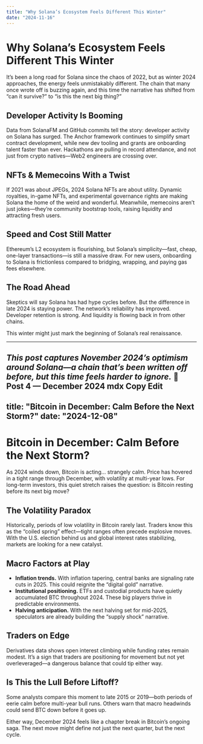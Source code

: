 ```yaml
---
title: "Why Solana’s Ecosystem Feels Different This Winter"
date: "2024-11-16"
---
```


# Why Solana’s Ecosystem Feels Different This Winter

It’s been a long road for Solana since the chaos of 2022, but as winter 2024 approaches, the energy feels unmistakably different. The chain that many once wrote off is buzzing again, and this time the narrative has shifted from “can it survive?” to “is this the next big thing?”

## Developer Activity Is Booming

Data from SolanaFM and GitHub commits tell the story: developer activity on Solana has surged. The Anchor framework continues to simplify smart contract development, while new dev tooling and grants are onboarding talent faster than ever. Hackathons are pulling in record attendance, and not just from crypto natives—Web2 engineers are crossing over.

## NFTs & Memecoins With a Twist

If 2021 was about JPEGs, 2024 Solana NFTs are about utility. Dynamic royalties, in-game NFTs, and experimental governance rights are making Solana the home of the weird and wonderful. Meanwhile, memecoins aren’t just jokes—they’re community bootstrap tools, raising liquidity and attracting fresh users.

## Speed and Cost Still Matter

Ethereum’s L2 ecosystem is flourishing, but Solana’s simplicity—fast, cheap, one-layer transactions—is still a massive draw. For new users, onboarding to Solana is frictionless compared to bridging, wrapping, and paying gas fees elsewhere.

## The Road Ahead

Skeptics will say Solana has had hype cycles before. But the difference in late 2024 is staying power. The network’s reliability has improved. Developer retention is strong. And liquidity is flowing back in from other chains.

This winter might just mark the beginning of Solana’s real renaissance.

---

*This post captures November 2024’s optimism around Solana—a chain that’s been written off before, but this time feels harder to ignore.*
📌 Post 4 — December 2024
mdx
Copy
Edit
---
title: "Bitcoin in December: Calm Before the Next Storm?"
date: "2024-12-08"
---

# Bitcoin in December: Calm Before the Next Storm?

As 2024 winds down, Bitcoin is acting… strangely calm. Price has hovered in a tight range through December, with volatility at multi-year lows. For long-term investors, this quiet stretch raises the question: is Bitcoin resting before its next big move?

## The Volatility Paradox

Historically, periods of low volatility in Bitcoin rarely last. Traders know this as the “coiled spring” effect—tight ranges often precede explosive moves. With the U.S. election behind us and global interest rates stabilizing, markets are looking for a new catalyst.

## Macro Factors at Play

- **Inflation trends.** With inflation tapering, central banks are signaling rate cuts in 2025. This could reignite the “digital gold” narrative.  
- **Institutional positioning.** ETFs and custodial products have quietly accumulated BTC throughout 2024. These big players thrive in predictable environments.  
- **Halving anticipation.** With the next halving set for mid-2025, speculators are already building the “supply shock” narrative.  

## Traders on Edge

Derivatives data shows open interest climbing while funding rates remain modest. It’s a sign that traders are positioning for movement but not yet overleveraged—a dangerous balance that could tip either way.

## Is This the Lull Before Liftoff?

Some analysts compare this moment to late 2015 or 2019—both periods of eerie calm before multi-year bull runs. Others warn that macro headwinds could send BTC down before it goes up.

Either way, December 2024 feels like a chapter break in Bitcoin’s ongoing saga. The next move might define not just the next quarter, but the next cycle.